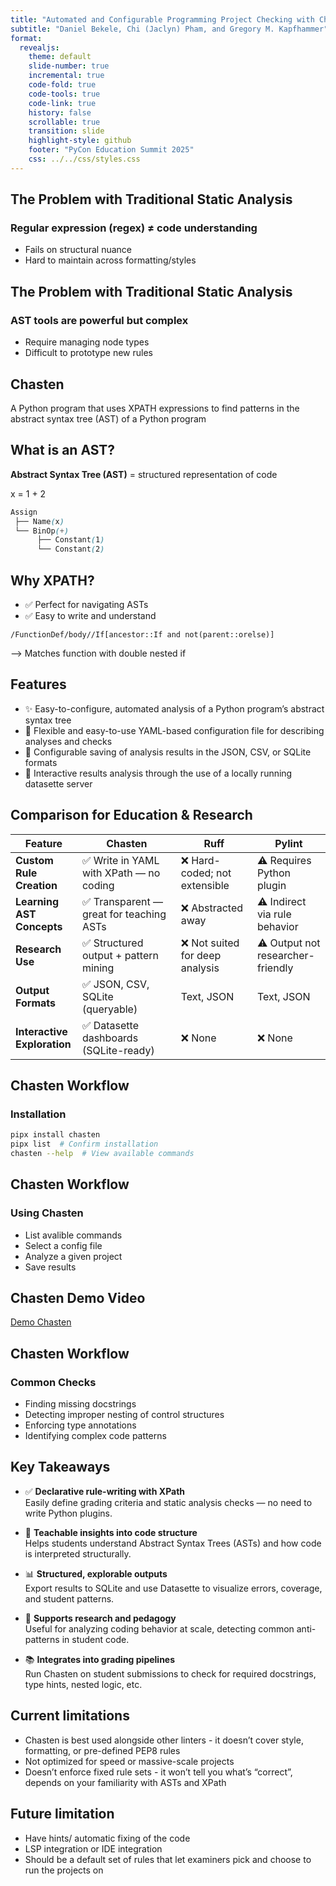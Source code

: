 ```yaml
---
title: "Automated and Configurable Programming Project Checking with Chasten"
subtitle: "Daniel Bekele, Chi (Jaclyn) Pham, and Gregory M. Kapfhammer"
format: 
  revealjs:
    theme: default
    slide-number: true
    incremental: true
    code-fold: true
    code-tools: true
    code-link: true
    history: false
    scrollable: true
    transition: slide
    highlight-style: github
    footer: "PyCon Education Summit 2025"
    css: ../../css/styles.css
---
```


## The Problem with Traditional Static Analysis

### Regular expression (regex) ≠ code understanding
- Fails on structural nuance
- Hard to maintain across formatting/styles 

## The Problem with Traditional Static Analysis

### AST tools are powerful but complex
- Require managing node types
- Difficult to prototype new rules

## Chasten
A Python program that uses XPATH expressions to find patterns in the abstract syntax tree (AST) of a Python program

## What is an AST?
**Abstract Syntax Tree (AST)** = structured representation of code 

x = 1 + 2

```scss
Assign
 ├── Name(x)
 └── BinOp(+)
      ├── Constant(1)
      └── Constant(2)
```

## Why XPATH?
- ✅ Perfect for navigating ASTs
- ✅ Easy to write and understand

```xpath
/FunctionDef/body//If[ancestor::If and not(parent::orelse)]
```
--> Matches function with double nested if


## Features
- ✨ Easy-to-configure, automated analysis of a Python program's abstract syntax tree
- 📃 Flexible and easy-to-use YAML-based configuration file for describing analyses and checks
- 🚀 Configurable saving of analysis results in the JSON, CSV, or SQLite formats
- 🌄 Interactive results analysis through the use of a locally running datasette server

## Comparison for Education & Research

| **Feature**                | **Chasten**                           | **Ruff**                      | **Pylint**                   |
|----------------------------|----------------------------------------|-------------------------------|------------------------------|
| **Custom Rule Creation**   | ✅ Write in YAML with XPath — no coding | ❌ Hard-coded; not extensible | ⚠️ Requires Python plugin     |
| **Learning AST Concepts**  | ✅ Transparent — great for teaching ASTs | ❌ Abstracted away             | ⚠️ Indirect via rule behavior |
| **Research Use**           | ✅ Structured output + pattern mining  | ❌ Not suited for deep analysis | ⚠️ Output not researcher-friendly |
| **Output Formats**         | ✅ JSON, CSV, SQLite (queryable)       | Text, JSON                    | Text, JSON                   |
| **Interactive Exploration**| ✅ Datasette dashboards (SQLite-ready) | ❌ None                        | ❌ None                       |

## Chasten Workflow

### Installation
```bash
pipx install chasten
pipx list  # Confirm installation
chasten --help  # View available commands
```

## Chasten Workflow

### Using Chasten
- List avalible commands 
- Select a config file
- Analyze a given project
- Save results

## Chasten Demo Video
[Demo Chasten](https//:wwww.)

## Chasten Workflow

### Common Checks
- Finding missing docstrings
- Detecting improper nesting of control structures
- Enforcing type annotations
- Identifying complex code patterns

## Key Takeaways
- ✅ **Declarative rule-writing with XPath**  
  Easily define grading criteria and static analysis checks — no need to write Python plugins.

- 🧠 **Teachable insights into code structure**  
  Helps students understand Abstract Syntax Trees (ASTs) and how code is interpreted structurally.

- 📊 **Structured, explorable outputs**  
  Export results to SQLite and use Datasette to visualize errors, coverage, and student patterns.

- 🧪 **Supports research and pedagogy**  
  Useful for analyzing coding behavior at scale, detecting common anti-patterns in student code.

- 📚 **Integrates into grading pipelines**  
  Run Chasten on student submissions to check for required docstrings, type hints, nested logic, etc.

## Current limitations
- Chasten is best used alongside other linters - it doesn't cover style, formatting, or pre-defined PEP8 rules
- Not optimized for speed or massive-scale projects 
- Doesn't enforce fixed rule sets - it won't tell you what's "correct", depends on your familiarity with ASTs and XPath

## Future limitation 
- Have hints/ automatic fixing of the code 
- LSP integration or IDE integration
- Should be a default set of rules that let examiners pick and choose to run the projects on 

